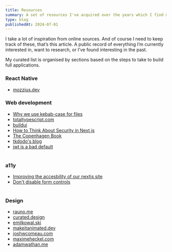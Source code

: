 ```yaml
---
title: Resources
summary: A set of resources I've acquired over the years which I find myself going back to a lot.
type: blog
publishedAt: 2024-07-01
---
```


I take a lot of inspiration from online sources. And of course I need to keep track of these, that’s this article. A public record of everything I’m currently interested in, want to research, or I’ve found interesting in the past.

My curated list is organised by sections based on the steps to take to build full applications.

### React Native

- [mozzius.dev](https://mozzius.dev/)

### Web development

- [Why we use kebab-case for files](https://x.com/donavon/status/1249868936260333569)
- [totaltypescript.com](https://www.totaltypescript.com/)
- [buildui](https://buildui.com/)
- [How to Think About Security in Next.js](https://nextjs.org/blog/security-nextjs-server-components-actions)
- [The Copenhagen Book](https://thecopenhagenbook.com/)
- [tkdodo's blog](https://tkdodo.eu/blog)
- [jwt is a bad default](https://evertpot.com/jwt-is-a-bad-default/)
  <br />
  <br />

### a11y

- [Improving the accesbility of our nextjs site](https://vercel.com/blog/improving-the-accessibility-of-our-nextjs-site)
- [Don't disable form controls](https://adrianroselli.com/2024/02/dont-disable-form-controls.html)
  <br />
  <br />

### Design

- [rauno.me](https://interfaces.rauno.me/)
- [curated.design](https://www.curated.design/)
- [emilkowal.ski](https://emilkowal.ski)
- [makeitanimated.dev](https://www.makeitanimated.dev/)
- [joshwcomeau.com](https://www.joshwcomeau.com/)
- [maximeheckel.com](https://maximeheckel.com/)
- [adamwathan.me](https://adamwathan.me/)
  <br />
  <br />
